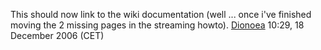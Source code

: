 This should now link to the wiki documentation (well ... once i've finished moving the 2 missing pages in the streaming howto). [[User:Dionoea|Dionoea]] 10:29, 18 December 2006 (CET)